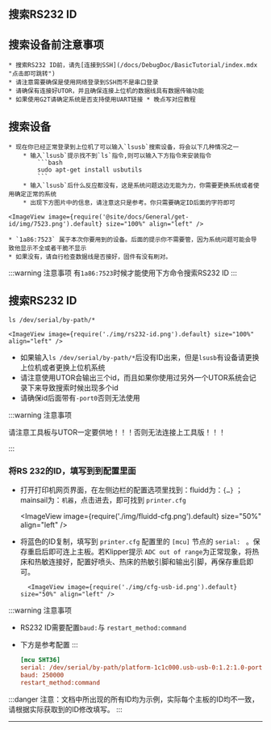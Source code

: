 
## 搜索RS232 ID

## 搜索设备前注意事项

    * 搜索RS232 ID前，请先[连接到SSH](/docs/DebugDoc/BasicTutorial/index.mdx "点击即可跳转")
    * 请注意需要确保是使用网络登录到SSH而不是串口登录
    * 请确保有连接好UTOR，并且确保连接上位机的数据线具有数据传输功能
    * 如果使用G2T请确定系统是否支持使用UART链接 * 晚点写对应教程

## 搜索设备

    * 现在你已经正常登录到上位机了可以输入`lsusb`搜索设备，将会以下几种情况之一
        * 输入`lsusb`提示找不到`ls`指令,则可以输入下方指令来安装指令
            ```bash
            sudo apt-get install usbutils
            ```
        * 输入`lsusb`后什么反应都没有，这是系统问题这边无能为力，你需要更换系统或者使用确定正常的系统
        * 出现下方图片中的信息，请注意这只是参考。你只需要确定ID后面的字符即可
        
    <ImageView image={require('@site/docs/General/get-id/img/7523.png').default} size="100%" align="left" />

    * `1a86:7523` 属于本次你要用到的设备。后面的提示你不需要管，因为系统问题可能会导致他显示不全或者干脆不显示
    * 如果没有，请自行检查数据线是否接好，固件有没有刷对。

:::warning 注意事项
有`1a86:7523`时候才能使用下方命令搜索RS232 ID
:::

## 搜索RS232 ID

```
ls /dev/serial/by-path/*
```

    <ImageView image={require('./img/rs232-id.png').default} size="100%" align="left" />


* 如果输入`ls /dev/serial/by-path/*`后没有ID出来，但是`lsusb`有设备请更换上位机或者更换上位机系统
* 请注意使用UTOR会输出三个id，而且如果你使用过另外一个UTOR系统会记录下来导致搜索时候出现多个id
* 请确保id后面带有`-port0`否则无法使用

:::warning 注意事项

请注意工具板与UTOR一定要供地！！！否则无法连接上工具版！！！

:::

### 将RS 232的ID，填写到到配置里面

* 打开打印机网页界面，在左侧边栏的配置选项里找到：fluidd为：`{…}` ；mainsail为：`机器`，点击进去，即可找到 `printer.cfg`

    <ImageView image={require('./img/fluidd-cfg.png').default} size="50%" align="left" />

* 将蓝色的ID复制，填写到 `printer.cfg` 配置里的 `[mcu]` 节点的 `serial: ` 。保存重启后即可连上主板。若Klipper提示 ``ADC out of range``为正常现象，将热床和热敏连接好，配置好喷头、热床的热敏引脚和输出引脚，再保存重启即可。

        <ImageView image={require('./img/cfg-usb-id.png').default} size="50%" align="left" />

:::warning 注意事项
* RS232 ID需要配置`baud:`与 `restart_method:command`
* 下方是参考配置
:::

    ```cfg
    [mcu SHT36]
    serial: /dev/serial/by-path/platform-1c1c000.usb-usb-0:1.2:1.0-port0
    baud: 250000
    restart_method:command
    ```

:::danger
注意：文档中所出现的所有ID均为示例，实际每个主板的ID均不一致，请根据实际获取到的ID修改填写。
:::

----



